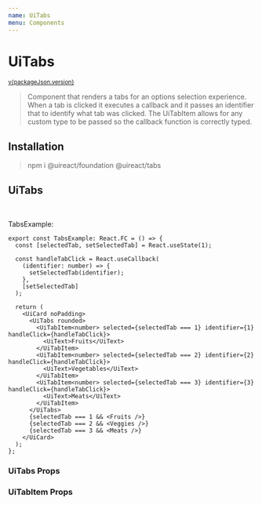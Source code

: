 ```yaml
---
name: UiTabs
menu: Components
---
```







# UiTabs

<sup>
  <a href="https://github.com/inavac182/ui-react/blob/main/packages/tabs/" target="_blank">
    v{packageJson.version}
  </a>
</sup>

> Component that renders a tabs for an options selection experience. When a tab is clicked it executes a callback and it passes an identifier that
> to identify what tab was clicked. The UiTabItem allows for any custom type to be passed so the callback function is correctly typed.

## Installation

> npm i @uireact/foundation @uireact/tabs

## UiTabs

<Playground hideThemeSelector>
  <TabsExample />
</Playground>

<br />

TabsExample:

```
export const TabsExample: React.FC = () => {
  const [selectedTab, setSelectedTab] = React.useState(1);

  const handleTabClick = React.useCallback(
    (identifier: number) => {
      setSelectedTab(identifier);
    },
    [setSelectedTab]
  );

  return (
    <UiCard noPadding>
      <UiTabs rounded>
        <UiTabItem<number> selected={selectedTab === 1} identifier={1} handleClick={handleTabClick}>
          <UiText>Fruits</UiText>
        </UiTabItem>
        <UiTabItem<number> selected={selectedTab === 2} identifier={2} handleClick={handleTabClick}>
          <UiText>Vegetables</UiText>
        </UiTabItem>
        <UiTabItem<number> selected={selectedTab === 3} identifier={3} handleClick={handleTabClick}>
          <UiText>Meats</UiText>
        </UiTabItem>
      </UiTabs>
      {selectedTab === 1 && <Fruits />}
      {selectedTab === 2 && <Veggies />}
      {selectedTab === 3 && <Meats />}
    </UiCard>
  );
};
```

### UiTabs Props

<Props of={UiTabs} />

### UiTabItem Props

<Props of={UiTabItem} />
